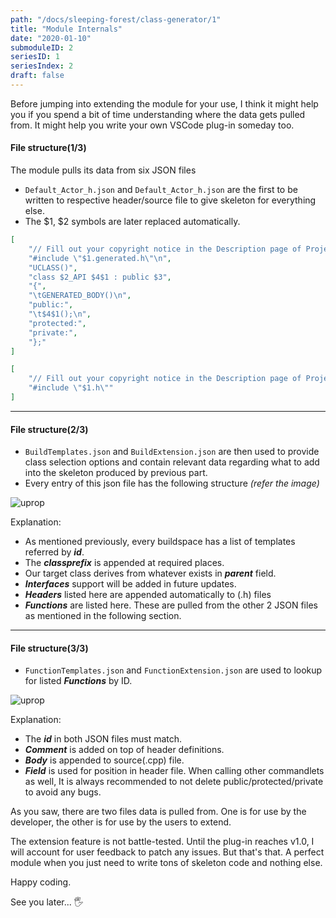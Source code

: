 ```yaml
---
path: "/docs/sleeping-forest/class-generator/1"
title: "Module Internals"
date: "2020-01-10"
submoduleID: 2
seriesID: 1
seriesIndex: 2
draft: false
---
```


Before jumping into extending the module for your use, I think it might help you if you spend a bit of time understanding where the data gets pulled from.
It might help you write your own VSCode plug-in someday too.

#### File structure(1/3)

The module pulls its data from six JSON files

- `Default_Actor_h.json` and `Default_Actor_h.json` are the first to be written to respective header/source file to give skeleton for everything else.
- The $1, $2 symbols are later replaced automatically.

```json
[
	"// Fill out your copyright notice in the Description page of Project Settings.\n",
	"#include \"$1.generated.h\"\n",
	"UCLASS()",
	"class $2_API $4$1 : public $3",
	"{",
	"\tGENERATED_BODY()\n",
	"public:",
	"\t$4$1();\n",
	"protected:",
	"private:",
	"};"
]
```

```json
[
	"// Fill out your copyright notice in the Description page of Project Settings.\n",
	"#include \"$1.h\""
]
```

---

#### File structure(2/3)

- `BuildTemplates.json` and `BuildExtension.json` are then used to provide class selection options and contain relevant data regarding what to add into the skeleton produced by previous part.
- Every entry of this json file has the following structure _(refer the image)_

![uprop](../../../../images/DaedalusAPI/class-generator/BuildTemplates.png)

Explanation:

- As mentioned previously, every buildspace has a list of templates referred by **_id_**.
- The **_classprefix_** is appended at required places.
- Our target class derives from whatever exists in **_parent_** field.
- **_Interfaces_** support will be added in future updates.
- **_Headers_** listed here are appended automatically to (.h) files
- **_Functions_** are listed here. These are pulled from the other 2 JSON files as mentioned in the following section.

---

#### File structure(3/3)

- `FunctionTemplates.json` and `FunctionExtension.json` are used to lookup for listed **_Functions_** by ID.

![uprop](../../../../images/DaedalusAPI/class-generator/FunctionTemplates.png)

Explanation:

- The **_id_** in both JSON files must match.
- **_Comment_** is added on top of header definitions.
- **_Body_** is appended to source(.cpp) file.
- **_Field_** is used for position in header file.
  When calling other commandlets as well, It is always recommended to not delete public/protected/private to avoid any bugs.

As you saw, there are two files data is pulled from. One is for use by the developer, the other is for use by the users to extend.

The extension feature is not battle-tested. Until the plug-in reaches v1.0, I will account for user feedback to patch any issues.
But that's that.
A perfect module when you just need to write tons of skeleton code and nothing else.

Happy coding.

See you later... 🖐
